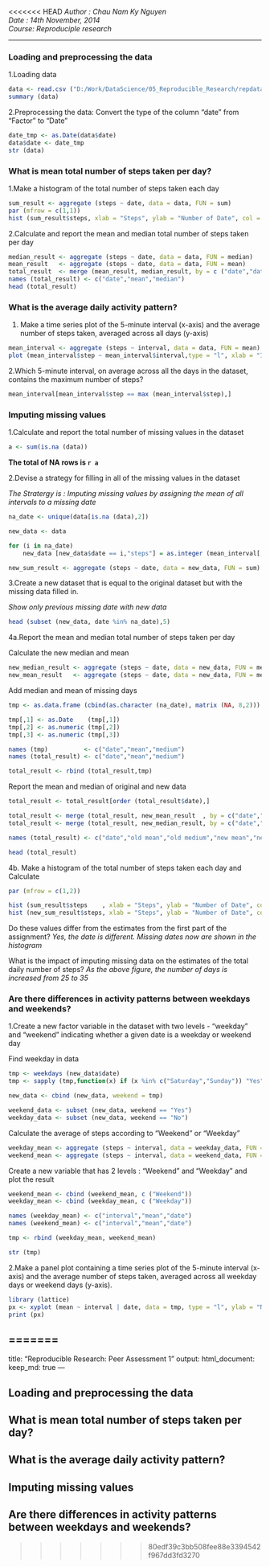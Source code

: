 <<<<<<< HEAD
*Author : Chau Nam Ky Nguyen*  
*Date : 14th November, 2014*  
*Course: Reproduciple research* 

---------------------------------------------------------

### Loading and preprocessing the data

1.Loading data

```r
data <- read.csv ("D:/Work/DataScience/05_Reproducible_Research/repdata-data-activity/activity.csv")
summary (data)
```
2.Preprocessing the data: Convert the type of the column "date" from "Factor" to "Date"
```r
date_tmp <- as.Date(data$date)
data$date <- date_tmp 
str (data)
```

### What is mean total number of steps taken per day?

1.Make a histogram of the total number of steps taken each day

```r
sum_result <- aggregate (steps ~ date, data = data, FUN = sum)
par (mfrow = c(1,1))
hist (sum_result$steps, xlab = "Steps", ylab = "Number of Date", col = "Blue", main = "")
```

2.Calculate and report the mean and median total number of steps taken per day

```r
median_result <- aggregate (steps ~ date, data = data, FUN = median)
mean_result   <- aggregate (steps ~ date, data = data, FUN = mean)
total_result  <- merge (mean_result, median_result, by = c ("date","date"))
names (total_result) <- c("date","mean","median")
head (total_result)
```


### What is the average daily activity pattern?

1. Make a time series plot of the 5-minute interval (x-axis) and the average number of steps taken, averaged across all days (y-axis)

```r
mean_interval <- aggregate (steps ~ interval, data = data, FUN = mean)
plot (mean_interval$step ~ mean_interval$interval,type = "l", xlab = "Interval", ylab = "Average Step", col = "Green")
```


2.Which 5-minute interval, on average across all the days in the dataset, contains the maximum number of steps?

```r
mean_interval[mean_interval$step == max (mean_interval$step),]
```

### Imputing missing values

1.Calculate and report the total number of missing values in the dataset

```r
a <- sum(is.na (data))
```

**The total of NA rows is `r a`**  

2.Devise a strategy for filling in all of the missing values in the dataset

*The Stratergy is : Imputing missing values by assigning the mean of all intervals to a missing date*

```r
na_date <- unique(data[is.na (data),2])

new_data <- data

for (i in na_date) 
    new_data [new_data$date == i,"steps"] = as.integer (mean_interval[,2])

new_sum_result <- aggregate (steps ~ date, data = new_data, FUN = sum)

```
3.Create a new dataset that is equal to the original dataset but with the missing data filled in.

*Show only previous missing date with new data*

```r
head (subset (new_data, date %in% na_date),5)
```


4a.Report the mean and median total number of steps taken per day

Calculate the new median and mean 

```r
new_median_result <- aggregate (steps ~ date, data = new_data, FUN = median)
new_mean_result   <- aggregate (steps ~ date, data = new_data, FUN = mean)
```

Add median and mean of missing days

```r
tmp <- as.data.frame (cbind(as.character (na_date), matrix (NA, 8,2)))

tmp[,1] <- as.Date    (tmp[,1])
tmp[,2] <- as.numeric (tmp[,2])
tmp[,3] <- as.numeric (tmp[,3])

names (tmp)          <- c("date","mean","medium")
names (total_result) <- c("date","mean","medium")

total_result <- rbind (total_result,tmp)
```

Report the mean and median of original and new data

```r

total_result <- total_result[order (total_result$date),]

total_result <- merge (total_result, new_mean_result  , by = c("date","date"))
total_result <- merge (total_result, new_median_result, by = c("date","date"))

names (total_result) <- c("date","old mean","old medium","new mean","new medium")

head (total_result)
```

4b. Make a histogram of the total number of steps taken each day and Calculate  

```r
par (mfrow = c(1,2))

hist (sum_result$steps    , xlab = "Steps", ylab = "Number of Date", col = "Blue", main = "Original")
hist (new_sum_result$steps, xlab = "Steps", ylab = "Number of Date", col = "Cyan", main = "New")
```

Do these values differ from the estimates from the first part of the assignment? 
*Yes, the date is different. Missing dates now are shown in the histogram*

What is the impact of imputing missing data on the estimates of the total daily number of steps?
*As the above figure, the number of days is increased from 25 to 35*


### Are there differences in activity patterns between weekdays and weekends?

1.Create a new factor variable in the dataset with two levels - "weekday" and "weekend" indicating whether a given date is a weekday or weekend day

Find weekday in data

```r
tmp <- weekdays (new_data$date)
tmp <- sapply (tmp,function(x) if (x %in% c("Saturday","Sunday")) "Yes" else "No")

new_data <- cbind (new_data, weekend = tmp)

weekend_data <- subset (new_data, weekend == "Yes")
weekday_data <- subset (new_data, weekend == "No")

```

Calculate the average of steps according to "Weekend" or "Weekday"

```r
weekday_mean <- aggregate (steps ~ interval, data = weekday_data, FUN = mean)
weekend_mean <- aggregate (steps ~ interval, data = weekend_data, FUN = mean)
```

Create a new variable that has 2 levels : "Weekend" and "Weekday" and plot the result

```r
weekend_mean <- cbind (weekend_mean, c ("Weekend")) 
weekday_mean <- cbind (weekday_mean, c ("Weekday"))

names (weekday_mean) <- c("interval","mean","date")
names (weekend_mean) <- c("interval","mean","date")

tmp <- rbind (weekday_mean, weekend_mean)

str (tmp)
```

2.Make a panel plot containing a time series plot of the 5-minute interval (x-axis) and the average number of steps taken, averaged across all weekday days or weekend days (y-axis). 

```r
library (lattice)
px <- xyplot (mean ~ interval | date, data = tmp, type = "l", ylab = "Number of Steps", xlab = "Interval", layout = c(1,2))
print (px)
```
=======
---
title: "Reproducible Research: Peer Assessment 1"
output: 
  html_document:
    keep_md: true
---


## Loading and preprocessing the data



## What is mean total number of steps taken per day?



## What is the average daily activity pattern?



## Imputing missing values



## Are there differences in activity patterns between weekdays and weekends?
>>>>>>> 80edf39c3bb508fee88e3394542f967dd3fd3270
